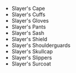 - <WowHeadItem id="14752">Slayer's Cape</WowHeadItem>
- <WowHeadItem id="14750">Slayer's Cuffs</WowHeadItem>
- <WowHeadItem id="14754">Slayer's Gloves</WowHeadItem>
- <WowHeadItem id="14757">Slayer's Pants</WowHeadItem>
- <WowHeadItem id="14755">Slayer's Sash</WowHeadItem>
- <WowHeadItem id="15892">Slayer's Shield</WowHeadItem>
- <WowHeadItem id="14758">Slayer's Shoulderguards</WowHeadItem>
- <WowHeadItem id="14753">Slayer's Skullcap</WowHeadItem>
- <WowHeadItem id="14756">Slayer's Slippers</WowHeadItem>
- <WowHeadItem id="14751">Slayer's Surcoat</WowHeadItem>